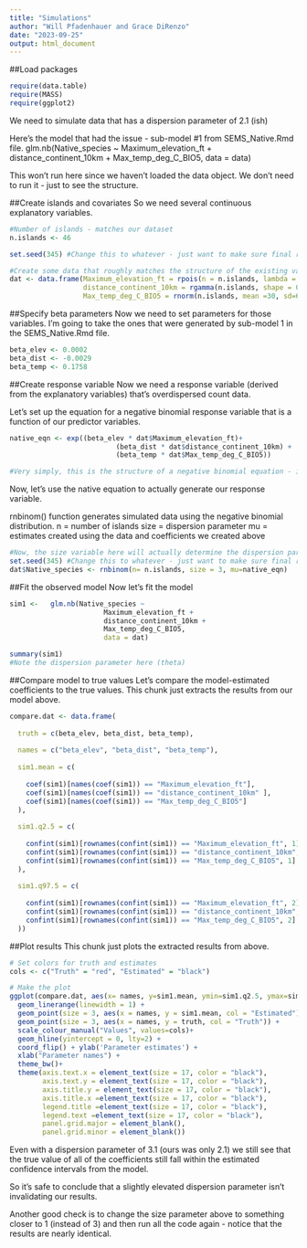 ```yaml
---
title: "Simulations"
author: "Will Pfadenhauer and Grace DiRenzo"
date: "2023-09-25"
output: html_document
---
```

##Load packages
```r
require(data.table)
require(MASS)
require(ggplot2)
```

We need to simulate data that has a dispersion parameter of 2.1 (ish)

Here's the model that had the issue - sub-model #1 from SEMS_Native.Rmd file.
                glm.nb(Native_species ~ 
                       Maximum_elevation_ft +
                       distance_continent_10km +
                       Max_temp_deg_C_BIO5,
                       data = data)

This won't run here since we haven't loaded the data object. We don't need to run it - just to see the structure.

##Create islands and covariates
So we need several continuous explanatory variables.
```r
#Number of islands - matches our dataset
n.islands <- 46

set.seed(345) #Change this to whatever - just want to make sure final results are consistent and replicable

#Create some data that roughly matches the structure of the existing variables in sub-model 1 (above)
dat <- data.frame(Maximum_elevation_ft = rpois(n = n.islands, lambda = 4224),
                  distance_continent_10km = rgamma(n.islands, shape = 0.92, rate = 0.005),
                  Max_temp_deg_C_BIO5 = rnorm(n.islands, mean =30, sd=6))

```

##Specify beta parameters
Now we need to set parameters for those variables. I'm going to take the ones that were generated by 
sub-model 1 in the SEMS_Native.Rmd file. 
```r
beta_elev <- 0.0002
beta_dist <- -0.0029
beta_temp <- 0.1758
```

##Create response variable
Now we need a response variable (derived from the explanatory variables) that's overdispersed count data. 

Let's set up the equation for a negative binomial response variable that is a function of our predictor variables.
```r
native_eqn <- exp((beta_elev * dat$Maximum_elevation_ft)+
                          (beta_dist * dat$distance_continent_10km) + 
                          (beta_temp * dat$Max_temp_deg_C_BIO5))

#Very simply, this is the structure of a negative binomial equation - it's essentially the same as a linear equation, but the whole thing is exp-ed
```

Now, let's use the native equation to actually generate our response variable. 

rnbinom() function generates simulated data using the negative binomial distribution. 
n = number of islands
size = dispersion parameter
mu = estimates created using the data and coefficients we created above
```r
#Now, the size variable here will actually determine the dispersion parameter (obviously with some variability built in).
set.seed(345) #Change this to whatever - just want to make sure final results are consistent and replicable
dat$Native_species <- rnbinom(n= n.islands, size = 3, mu=native_eqn)
```

##Fit the observed model
Now let's fit the model 
```r
sim1 <-   glm.nb(Native_species ~ 
                       Maximum_elevation_ft +
                       distance_continent_10km +
                       Max_temp_deg_C_BIO5,
                       data = dat)

summary(sim1)
#Note the dispersion parameter here (theta)
```

##Compare model to true values
Let's compare the model-estimated coefficients to the true values. 
This chunk just extracts the results from our model above. 
```r
compare.dat <- data.frame(
  
  truth = c(beta_elev, beta_dist, beta_temp),
  
  names = c("beta_elev", "beta_dist", "beta_temp"),
  
  sim1.mean = c(
    
    coef(sim1)[names(coef(sim1)) == "Maximum_elevation_ft"],
    coef(sim1)[names(coef(sim1)) == "distance_continent_10km" ],
    coef(sim1)[names(coef(sim1)) == "Max_temp_deg_C_BIO5"]
  ),
  
  sim1.q2.5 = c(
    
    confint(sim1)[rownames(confint(sim1)) == "Maximum_elevation_ft", 1],
    confint(sim1)[rownames(confint(sim1)) == "distance_continent_10km", 1],
    confint(sim1)[rownames(confint(sim1)) == "Max_temp_deg_C_BIO5", 1]
  ),
  
  sim1.q97.5 = c(
    
    confint(sim1)[rownames(confint(sim1)) == "Maximum_elevation_ft", 2],
    confint(sim1)[rownames(confint(sim1)) == "distance_continent_10km", 2],
    confint(sim1)[rownames(confint(sim1)) == "Max_temp_deg_C_BIO5", 2]
  ))
```

##Plot results
This chunk just plots the extracted results from above. 
```r
# Set colors for truth and estimates
cols <- c("Truth" = "red", "Estimated" = "black")

# Make the plot
ggplot(compare.dat, aes(x= names, y=sim1.mean, ymin=sim1.q2.5, ymax=sim1.q97.5))+ 
  geom_linerange(linewidth = 1) +
  geom_point(size = 3, aes(x = names, y = sim1.mean, col = "Estimated")) +
  geom_point(size = 3, aes(x = names, y = truth, col = "Truth")) +
  scale_colour_manual("Values", values=cols)+
  geom_hline(yintercept = 0, lty=2) +
  coord_flip() + ylab('Parameter estimates') +
  xlab("Parameter names") +
  theme_bw()+ 
  theme(axis.text.x = element_text(size = 17, color = "black"), 
        axis.text.y = element_text(size = 17, color = "black"), 
        axis.title.y = element_text(size = 17, color = "black"), 
        axis.title.x =element_text(size = 17, color = "black"),
        legend.title =element_text(size = 17, color = "black"),
        legend.text =element_text(size = 17, color = "black"),
        panel.grid.major = element_blank(), 
        panel.grid.minor = element_blank()) 
```
Even with a dispersion parameter of 3.1 (ours was only 2.1) we still see that the true value of all of the coefficients still fall within the estimated confidence intervals from the model. 

So it's safe to conclude that a slightly elevated dispersion parameter isn't invalidating our results. 

Another good check is to change the size parameter above to something closer to 1 (instead of 3) and then run all the code again - notice that the results are nearly identical. 





